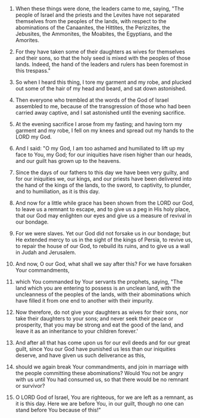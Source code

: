 
1. When these things were done, the leaders came to me, saying, "The people of Israel and the priests and the Levites have not separated themselves from the peoples of the lands, with respect to the abominations of the Canaanites, the Hittites, the Perizzites, the Jebusites, the Ammonites, the Moabites, the Egyptians, and the Amorites.

2. For they have taken some of their daughters as wives for themselves and their sons, so that the holy seed is mixed with the peoples of those lands. Indeed, the hand of the leaders and rulers has been foremost in this trespass."

3. So when I heard this thing, I tore my garment and my robe, and plucked out some of the hair of my head and beard, and sat down astonished.

4. Then everyone who trembled at the words of the God of Israel assembled to me, because of the transgression of those who had been carried away captive, and I sat astonished until the evening sacrifice.

5. At the evening sacrifice I arose from my fasting; and having torn my garment and my robe, I fell on my knees and spread out my hands to the LORD my God.

6. And I said: "O my God, I am too ashamed and humiliated to lift up my face to You, my God; for our iniquities have risen higher than our heads, and our guilt has grown up to the heavens.

7. Since the days of our fathers to this day we have been very guilty, and for our iniquities we, our kings, and our priests have been delivered into the hand of the kings of the lands, to the sword, to captivity, to plunder, and to humiliation, as it is this day.

8. And now for a little while grace has been shown from the LORD our God, to leave us a remnant to escape, and to give us a peg in His holy place, that our God may enlighten our eyes and give us a measure of revival in our bondage.

9. For we were slaves. Yet our God did not forsake us in our bondage; but He extended mercy to us in the sight of the kings of Persia, to revive us, to repair the house of our God, to rebuild its ruins, and to give us a wall in Judah and Jerusalem.

10. And now, O our God, what shall we say after this? For we have forsaken Your commandments,

11. which You commanded by Your servants the prophets, saying, "The land which you are entering to possess is an unclean land, with the uncleanness of the peoples of the lands, with their abominations which have filled it from one end to another with their impurity.

12. Now therefore, do not give your daughters as wives for their sons, nor take their daughters to your sons; and never seek their peace or prosperity, that you may be strong and eat the good of the land, and leave it as an inheritance to your children forever.'

13. And after all that has come upon us for our evil deeds and for our great guilt, since You our God have punished us less than our iniquities deserve, and have given us such deliverance as this,

14. should we again break Your commandments, and join in marriage with the people committing these abominations? Would You not be angry with us until You had consumed us, so that there would be no remnant or survivor?

15. O LORD God of Israel, You are righteous, for we are left as a remnant, as it is this day. Here we are before You, in our guilt, though no one can stand before You because of this!"


